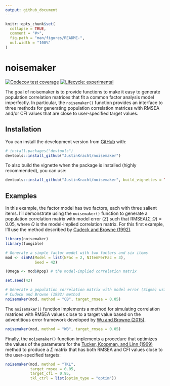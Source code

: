 ```yaml
---
output: github_document
---
```


<!-- README.md is generated from README.Rmd. Please edit that file -->

```r
knitr::opts_chunk$set(
  collapse = TRUE,
  comment = "#>",
  fig.path = "man/figures/README-",
  out.width = "100%"
)
```

# noisemaker

<!-- badges: start -->
[![Codecov test coverage](https://codecov.io/gh/JustinKracht/noisemaker/branch/main/graph/badge.svg)](https://codecov.io/gh/JustinKracht/noisemaker?branch=main)
[![Lifecycle: experimental](https://img.shields.io/badge/lifecycle-experimental-orange.svg)](https://lifecycle.r-lib.org/articles/stages.html#experimental)
<!-- badges: end -->

The goal of noisemaker is to provide functions to make it easy to generate population correlation matrices that fit a common factor analysis model imperfectly. In particular, the `noisemaker()` function provides an interface to three methods for generating population correlation matrices with RMSEA and/or CFI values that are close to user-specified target values.

## Installation

You can install the development version from [GitHub](https://github.com/) with:

```r
# install.packages("devtools")
devtools::install_github("JustinKracht/noisemaker")
```

To also build the vignette when the package is installed (highly recommended), you can use:

```r
devtools::install_github("JustinKracht/noisemaker", build_vignettes = TRUE)
```

## Examples

In this example, the factor model has two factors, each with three salient items. I'll demonstrate using the `noisemaker()` function to generate a population correlation matrix with model error ($\Sigma$) such that $\textrm{RMSEA}(\Sigma, \Omega) = 0.05$, where $\Omega$ is the model-implied correlation matrix. For this first example, I'll use the method described by [Cudeck and Browne (1992)](https://doi-org.ezp1.lib.umn.edu/10.1007/BF02295424).

```r
library(noisemaker)
library(fungible)

# Generate a simple factor model with two factors and six items
mod <- simFA(Model = list(NFac = 2, NItemPerFac = 3),
             Seed = 42)

(Omega <- mod$Rpop) # the model-implied correlation matrix

set.seed(42)

# Generate a population correlation matrix with model error (Sigma) using the
# Cudeck and Browne (1992) method
noisemaker(mod, method = "CB", target_rmsea = 0.05)
```

The `noisemaker()` function implements a method for simulating correlation matrices with RMSEA values close to a target value based on the adventitious error framework developed by [Wu and Browne (2015)](https://link-springer-com.ezp1.lib.umn.edu/article/10.1007/s11336-015-9451-3).

```r
noisemaker(mod, method = "WB", target_rmsea = 0.05)
```

Finally, the `noisemaker()` function implements a procedure that optimizes the values of the parameters for the [Tucker, Koopman, and Linn (1969)](https://doi-org.ezp1.lib.umn.edu/10.1007/BF02290601) method to produce a $\Sigma$ matrix that has both RMSEA and CFI values close to the user-specified targets:

```r
noisemaker(mod, method = "TKL", 
           target_rmsea = 0.05, 
           target_cfi = 0.95,
           tkl_ctrl = list(optim_type = "optim"))
```
